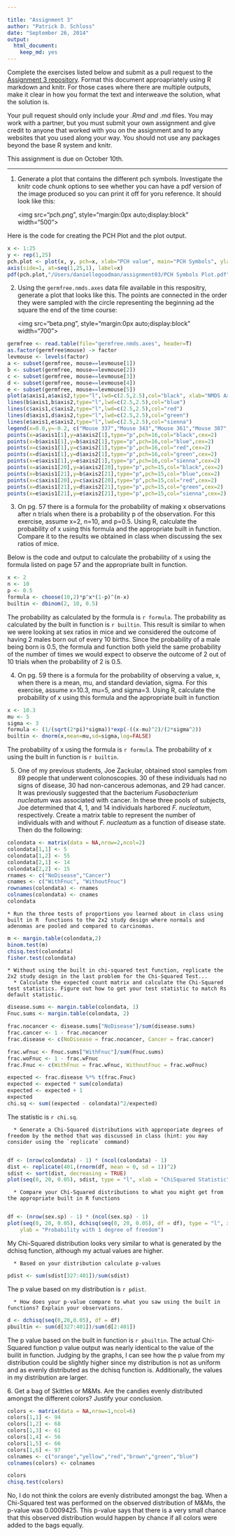 ```yaml
---

title: "Assignment 3"
author: "Patrick D. Schloss"
date: "September 26, 2014"
output:
  html_document:
    keep_md: yes
---
```


Complete the exercises listed below and submit as a pull request to the [Assignment 3 repository](http://www.github.com/microbialinformatics/assignment03).  Format this document approapriately using R markdown and knitr. For those cases where there are multiple outputs, make it clear in how you format the text and interweave the solution, what the solution is.

Your pull request should only include your *.Rmd and *.md files. You may work with a partner, but you must submit your own assignment and give credit to anyone that worked with you on the assignment and to any websites that you used along your way. You should not use any packages beyond the base R system and knitr.

This assignment is due on October 10th.

------

1.  Generate a plot that contains the different pch symbols. Investigate the knitr code chunk options to see whether you can have a pdf version of the image produced so you can print it off for yoru reference. It should look like this:

    <img src="pch.png", style="margin:0px auto;display:block" width="500">

Here is the code for creating the PCH Plot and the plot output.
```r
x <- 1:25
y <- rep(1,25)
pch.plot <- plot(x, y, pch=x, xlab="PCH value", main="PCH Symbols", ylab="", grid(nx=26, ny=1, col="grey", lty="solid"), axes=F, cex=1.5)
axis(side=1, at=seq(1,25,1), label=x)
pdf(pch.plot,"/Users/daniellegoodman/assignment03/PCH Symbols Plot.pdf")
```


2.  Using the `germfree.nmds.axes` data file available in this respositry, generate a plot that looks like this. The points are connected in the order they were sampled with the circle representing the beginning ad the square the end of the time course:

    <img src="beta.png", style="margin:0px auto;display:block" width="700">

```r
germfree <- read.table(file="germfree.nmds.axes", header=T)
as.factor(germfree$mouse) -> factor
levmouse <- levels(factor)
a <- subset(germfree, mouse==levmouse[1])
b <- subset(germfree, mouse==levmouse[2])
c <- subset(germfree, mouse==levmouse[3])
d <- subset(germfree, mouse==levmouse[4])
e <- subset(germfree, mouse==levmouse[5])
plot(a$axis1,a$axis2,type="l",lwd=c(2.5,2.5),col="black", xlab="NMDS Axis 1", ylab="NMDS Axis 2",ylim=c(-0.55,0.4),xlim=c(-0.3,0.7))
lines(b$axis1,b$axis2,type="l",lwd=c(2.5,2.5),col="blue")
lines(c$axis1,c$axis2,type="l",lwd=c(2.5,2.5),col="red")
lines(d$axis1,d$axis2,type="l",lwd=c(2.5,2.5),col="green")
lines(e$axis1,e$axis2,type="l",lwd=c(2.5,2.5),col="sienna")
legend(x=0.0,y=-0.2, c("Mouse 337","Mouse 343","Mouse 361","Mouse 387","Mouse 389"), lty=c(1,1), lwd=c(2.5,2.5),col=c("black","blue","red","green","sienna"),cex=0.7)
points(x=a$axis1[1],y=a$axis2[1],type="p",pch=16,col="black",cex=2)
points(x=b$axis1[1],y=b$axis2[1],type="p",pch=16,col="blue",cex=2)
points(x=c$axis1[1],y=c$axis2[1],type="p",pch=16,col="red",cex=2)
points(x=d$axis1[1],y=d$axis2[1],type="p",pch=16,col="green",cex=2)
points(x=e$axis1[1],y=e$axis2[1],type="p",pch=16,col="sienna",cex=2)
points(x=a$axis1[20],y=a$axis2[20],type="p",pch=15,col="black",cex=2)
points(x=b$axis1[21],y=b$axis2[21],type="p",pch=15,col="blue",cex=2)
points(x=c$axis1[20],y=c$axis2[20],type="p",pch=15,col="red",cex=2)
points(x=d$axis1[21],y=d$axis2[21],type="p",pch=15,col="green",cex=2)
points(x=e$axis1[21],y=e$axis2[21],type="p",pch=15,col="sienna",cex=2)
```


3.  On pg. 57 there is a formula for the probability of making x observations after n trials when there is a probability p of the observation.  For this exercise, assume x=2, n=10, and p=0.5.  Using R, calculate the probability of x using this formula and the appropriate built in function. Compare it to the results we obtained in class when discussing the sex ratios of mice.

Below is the code and output to calculate the probability of x using the formula listed on page 57 and the appropriate built in function.
```r
x <- 2
n <- 10
p <- 0.5
formula <- choose(10,2)*p^x*(1-p)^(n-x)
builtin <- dbinom(2, 10, 0.5)
```

The probability as calculated by the formula is `r formula`.
The probability as calculated by the built in function is `r builtin`.
This result is similar to when we were looking at sex ratios in mice and we considered the outcome of having 2 males born out of every 10 births. Since the probability of a male being born is 0.5, the formula and function both yield the same probability of the number of times we would expect to observe the outcome of 2 out of 10 trials when the probability of 2 is 0.5.

4.  On pg. 59 there is a formula for the probability of observing a value, x, when there is a mean, mu, and standard deviation, sigma.  For this exercise, assume x=10.3, mu=5, and sigma=3.  Using R, calculate the probability of x using this formula and the appropriate built in function

```r
x <- 10.3
mu <- 5
sigma <- 3
formula <- (1/(sqrt(2*pi)*sigma))*exp(-((x-mu)^2)/(2*sigma^2))
builtin <- dnorm(x,mean=mu,sd=sigma,log=FALSE)
```

The probability of x using the formula is `r formula`.
The probability of x using the built in function is `r builtin`.

5.  One of my previous students, Joe Zackular, obtained stool samples from 89 people that underwent colonoscopies.  30 of these individuals had no signs of disease, 30 had non-cancerous ademonas, and 29 had cancer.  It was previously suggested that the bacterium *Fusobacterium nucleatum* was associated with cancer.  In these three pools of subjects, Joe determined that 4, 1, and 14 individuals harbored *F. nucleatum*, respectively. Create a matrix table to represent the number of individuals with and without _F. nucleatum_ as a function of disease state.  Then do the following:

```r
colondata <- matrix(data = NA,nrow=2,ncol=2)
colondata[1,1] <- 5
colondata[1,2] <- 55
colondata[2,1] <- 14
colondata[2,2] <- 15
rnames <- c("NoDisease","Cancer")
cnames <- c("WithFnuc", "WithoutFnuc")
rownames(colondata) <- rnames
colnames(colondata) <- cnames
colondata
```

    * Run the three tests of proportions you learned about in class using built in R  functions to the 2x2 study design where normals and adenomas are pooled and compared to carcinomas.
```r
m <- margin.table(colondata,2)
binom.test(m)
chisq.test(colondata)
fisher.test(colondata)
```

    * Without using the built in chi-squared test function, replicate the 2x2 study design in the last problem for the Chi-Squared Test...
      * Calculate the expected count matrix and calculate the Chi-Squared test statistics. Figure out how to get your test statistic to match Rs default statistic.
```r
disease.sums <- margin.table(colondata, 1)
Fnuc.sums <- margin.table(colondata, 2)

frac.nocancer <- disease.sums["NoDisease"]/sum(disease.sums)
frac.cancer <- 1 - frac.nocancer
frac.disease <- c(NoDisease = frac.nocancer, Cancer = frac.cancer)

frac.wFnuc <- Fnuc.sums["WithFnuc"]/sum(Fnuc.sums)
frac.woFnuc <- 1 - frac.wFnuc
frac.Fnuc <- c(WithFnuc = frac.wFnuc, WithoutFnuc = frac.woFnuc)

expected <- frac.disease %*% t(frac.Fnuc)
expected <- expected * sum(colondata)
expected <- expected + 1
expected
chi.sq <- sum((expected - colondata)^2/expected)
```
The statistic is `r chi.sq`.

      *	Generate a Chi-Squared distributions with approporiate degrees of freedom by the method that was discussed in class (hint: you may consider using the `replicate` command)
      
```r
df <- (nrow(colondata) - 1) * (ncol(colondata) - 1)
dist <- replicate(401,(rnorm(df, mean = 0, sd = 1))^2)
sdist <- sort(dist, decreasing = TRUE)
plot(seq(0, 20, 0.05), sdist, type = "l", xlab = "ChiSquared Statistic", ylab = "Probability with 1 degree of freedom")
```

      * Compare your Chi-Squared distributions to what you might get from the appropriate built in R functions
      
```r
df <- (nrow(sex.sp) - 1) * (ncol(sex.sp) - 1)
plot(seq(0, 20, 0.05), dchisq(seq(0, 20, 0.05), df = df), type = "l", xlab = "ChiSquared Statistic", 
    ylab = "Probability with 1 degree of freedom")
```

My Chi-Squared distribution looks very similar to what is generated by the dchisq function, although my actual values are higher.

      * Based on your distribution calculate p-values
```r
pdist <- sum(sdist[327:401])/sum(sdist)
```

The p value based on my distribution is `r pdist`.

      * How does your p-value compare to what you saw using the built in functions? Explain your observations.
```r
d <- dchisq(seq(0,20,0.05), df = df)
pbuiltin <- sum(d[327:401])/sum(d[2:401])
```

The p value based on the built in function is `r pbuiltin`. The actual Chi-Squared function p value output was nearly identical to the value of the builit in function. Judging by the graphs, I can see how the p value from my distribution could be slightly higher since my distribution is not as uniform and as evenly distributed as the dchisq function is. Additionally, the values in my distribution are larger.

6\.  Get a bag of Skittles or M&Ms.  Are the candies evenly distributed amongst the different colors?  Justify your conclusion.
```r
colors <- matrix(data = NA,nrow=1,ncol=6)
colors[1,1] <- 94
colors[1,2] <- 68
colors[1,3] <- 61
colors[1,4] <- 56
colors[1,5] <- 66
colors[1,6] <- 97
colnames <- c("orange","yellow","red","brown","green","blue")
colnames(colors) <- colnames

colors
chisq.test(colors)
```

No, I do not think the colors are evenly distributed amongst the bag. When a Chi-Squared test was performed on the observed distribution of M&Ms, the p-value was 0.0009425. This p-value says that there is a very small chance that this observed distribution would happen by chance if all colors were added to the bags equally.
